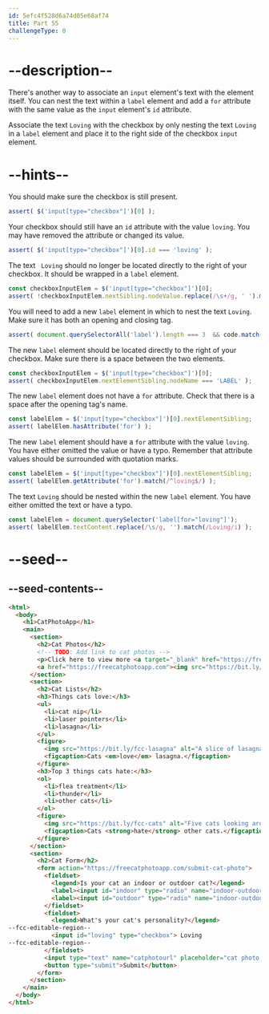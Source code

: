 ```yaml
---
id: 5efc4f528d6a74d05e68af74
title: Part 55
challengeType: 0
---
```


# --description--

There's another way to associate an `input` element's text with the element itself. You can nest the text within a `label` element and add a `for` attribute with the same value as the `input` element's `id` attribute.

Associate the text `Loving` with the checkbox by only nesting the text `Loving` in a `label` element and place it to the right side of the checkbox `input` element.

# --hints--

You should make sure the checkbox is still present.

```js
assert( $('input[type="checkbox"]')[0] );
```

Your checkbox should still have an `id` attribute with the value `loving`. You may have removed the attribute or changed its value.

```js
assert( $('input[type="checkbox"]')[0].id === 'loving' );
```

The text ` Loving` should no longer be located directly to the right of your checkbox. It should be wrapped in a `label` element.

```js
const checkboxInputElem = $('input[type="checkbox"]')[0];
assert( !checkboxInputElem.nextSibling.nodeValue.replace(/\s+/g, ' ').match(/ Loving/i) );
```

You will need to add a new `label` element in which to nest the text `Loving`. Make sure it has both an opening and closing tag.

```js
assert( document.querySelectorAll('label').length === 3  && code.match(/<\/label\>/g).length === 3 );
```

The new `label` element should be located directly to the right of your checkbox. Make sure there is a space between the two elements.

```js
const checkboxInputElem = $('input[type="checkbox"]')[0];
assert( checkboxInputElem.nextElementSibling.nodeName === 'LABEL' );
```

The new `label` element does not have a `for` attribute. Check that there is a space after the opening tag's name.

```js
const labelElem = $('input[type="checkbox"]')[0].nextElementSibling;
assert( labelElem.hasAttribute('for') );
```

The new `label` element should have a `for` attribute with the value `loving`. You have either omitted the value or have a typo. Remember that attribute values should be surrounded with quotation marks.

```js
const labelElem = $('input[type="checkbox"]')[0].nextElementSibling;
assert( labelElem.getAttribute('for').match(/^loving$/) );
```

The text `Loving` should be nested within the new `label` element. You have either omitted the text or have a typo.

```js
const labelElem = document.querySelector('label[for="loving"]');
assert( labelElem.textContent.replace(/\s/g, '').match(/Loving/i) );
```

# --seed--

## --seed-contents--

```html
<html>
  <body>
    <h1>CatPhotoApp</h1>
    <main>
      <section>
        <h2>Cat Photos</h2>
        <!-- TODO: Add link to cat photos -->
        <p>Click here to view more <a target="_blank" href="https://freecatphotoapp.com">cat photos</a>.</p>
        <a href="https://freecatphotoapp.com"><img src="https://bit.ly/fcc-relaxing-cat" alt="A cute orange cat lying on its back."></a>
      </section>
      <section>
        <h2>Cat Lists</h2>
        <h3>Things cats love:</h3>
        <ul>
          <li>cat nip</li>
          <li>laser pointers</li>
          <li>lasagna</li>
        </ul>
        <figure>
          <img src="https://bit.ly/fcc-lasagna" alt="A slice of lasagna on a plate.">
          <figcaption>Cats <em>love</em> lasagna.</figcaption>  
        </figure>
        <h3>Top 3 things cats hate:</h3>
        <ol>
          <li>flea treatment</li>
          <li>thunder</li>
          <li>other cats</li>
        </ol>
        <figure>
          <img src="https://bit.ly/fcc-cats" alt="Five cats looking around a field.">
          <figcaption>Cats <strong>hate</strong> other cats.</figcaption>  
        </figure>
      </section>
      <section>
        <h2>Cat Form</h2>
        <form action="https://freecatphotoapp.com/submit-cat-photo">
          <fieldset>
            <legend>Is your cat an indoor or outdoor cat?</legend>
            <label><input id="indoor" type="radio" name="indoor-outdoor" value="indoor"> Indoor</label>
            <label><input id="outdoor" type="radio" name="indoor-outdoor" value="outdoor"> Outdoor</label>
          </fieldset>
          <fieldset>
            <legend>What's your cat's personality?</legend>
--fcc-editable-region--
            <input id="loving" type="checkbox"> Loving
--fcc-editable-region--
          </fieldset>
          <input type="text" name="catphotourl" placeholder="cat photo URL" required>
          <button type="submit">Submit</button>
        </form>
      </section>
    </main>
  </body>
</html>
```


